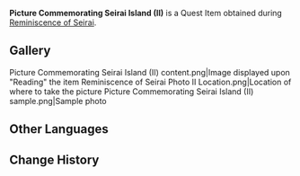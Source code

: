 {{Item Infobox
|id           = 100989
|image        = Item Nameless Sketch.png
|type         = Quest Items
|description  = A picture you got from Mr. Oda Tarou, it seems to show some place on Seirai Island...
|source1      = Given by [[Oda Tarou]] during [[Reminiscence of Seirai]]
}}
'''Picture Commemorating Seirai Island (II)''' is a Quest Item obtained during [[Reminiscence of Seirai]].

==Gallery==
<gallery hideaddbutton="true" captionalign="center">
Picture Commemorating Seirai Island (II) content.png|Image displayed upon "Reading" the item
Reminiscence of Seirai Photo II Location.png|Location of where to take the picture
Picture Commemorating Seirai Island (II) sample.png|Sample photo
</gallery>

==Other Languages==
{{Other Languages|default_hidden = 1
|en      = Picture Commemorating Seirai Island (II)
|zhs     = 「清籁岛」的记录画片・之二
|zhs_rm  = "Qīnglài-dǎo" de Jìlù Huàpiàn · Zhī Èr
|zht     = 「清籟島」的記錄畫片・之二
|zht_rm  = "Qīnglài-dǎo" de Jìlù Huàpiàn · Zhī Èr
|ja      = 「セイライ島」の記録写真・二
|ja_rm   = "Seirai-jima" no Kiroku Shashin - Ni
|ko      = 「세이라이섬」 기록 사진・두 번째
|ko_rm   = 
|es      = Imagen de la Isla Seirai (II)
|fr      = Dessin de l'Île de Serai (2)
|ru      = Изображение острова Сэйрай (II)
|th      = รูปภาพของเกาะ Seirai (II)
|th_rm   = 
|vi      = Bức Tranh Đảo Seirai II
|de      = Bild zum Gedenken an Seirai II
|id      = Gambar Peringatan Seirai Island (II)
|pt      = Imagem da Ilha Seirai (II)
}}

==Change History==
{{Change History|2.1}}